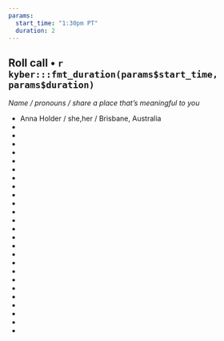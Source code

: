 ```yaml
---
params: 
  start_time: "1:30pm PT"
  duration: 2
---
```


## Roll call • `r kyber:::fmt_duration(params$start_time, params$duration)`

*Name / pronouns / share a place that's meaningful to you*

-   Anna Holder / she,her / Brisbane, Australia
-   
-   
-   
-   
-   
-   
-   
-   
-   
-   
-   
-   
-   
-   
-   
-   
-   
-   
-   
-   
-   
-   
-   
-   
-   
